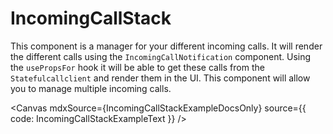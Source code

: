

<Meta of={IncomingCallStackComponent} />

# IncomingCallStack

This component is a manager for your different incoming calls. It will render the different calls using the
`IncomingCallNotification` component. Using the `usePropsFor` hook it will be able to get these calls from the
`Statefulcallclient` and render them in the UI. This component will allow you to manage multiple incoming calls.

<Canvas mdxSource={IncomingCallStackExampleDocsOnly} source={{ code: IncomingCallStackExampleText }} />
<ArgTypes of={IncomingCallStack}></ArgTypes>
